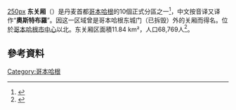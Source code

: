 [[image:Kopenhagen-osterbro.PNG|250px]]
'''东关厢'''（{{lang-da|Østerbro}}）是丹麦首都[[哥本哈根|哥本哈根]]的10個正式分區之一<ref>{{cite web|title=Københavns bydele|url=http://www.kk.dk/FaktaOmKommunen/KoebenhavnITalOgOrd/StatistikOmKoebenhavnOgKoebenhavnere/Kort/KoebenhavnsBydele.aspx|accessdate=2009-11-02|publisher=Københavns Kommune|archiveurl=https://web.archive.org/web/20090510021139/http://www.kk.dk/FaktaOmKommunen/KoebenhavnITalOgOrd/StatistikOmKoebenhavnOgKoebenhavnere/Kort/KoebenhavnsBydele.aspx|archivedate=2009-05-10|deadurl=yes}}</ref>，中文按音译又译作“'''奧斯特布羅'''”。因这一区域曾是哥本哈根东城门（已拆毁）外的关厢而得名。位於[[哥本哈根市中心|哥本哈根市中心]]以北。东关厢区面積11.84 km²，人口68,769人<ref>{{cite web |url=http://www.kk.dk/FaktaOmKommunen/KoebenhavnITalOgOrd/StatistikOmKoebenhavnOgKoebenhavnere/Publikationer/~/media/918AFF18F9554F60BF4D2409799CE44B.ashx |title=Folketal og boliger i bydele og roder samt folketal i skoledistrikter 1. januar 2009 |publisher=Københavns Kommune |accessdate=2009-11-01 |deadurl=yes |archiveurl=https://web.archive.org/web/20110721074159/http://www.kk.dk/FaktaOmKommunen/KoebenhavnITalOgOrd/StatistikOmKoebenhavnOgKoebenhavnere/Publikationer/~/media/918AFF18F9554F60BF4D2409799CE44B.ashx |archivedate=2011-07-21 }}</ref>。

==參考資料==
{{reflist}}

{{commonscat|Østerbro}}

{{coord|55.7076|N|12.5689|E|source:dewiki_region:DK-84_type:city(68769)|format=dms|display=title}}

[[Category:哥本哈根|Category:哥本哈根]]
{{denmark-geo-stub}}